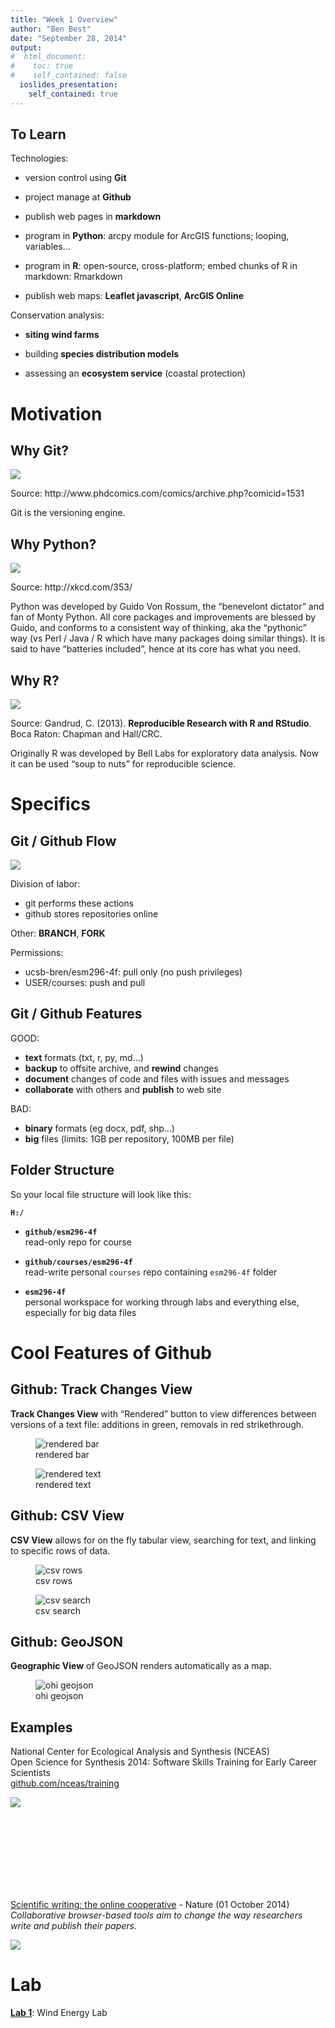 ```yaml
---
title: "Week 1 Overview"
author: "Ben Best"
date: "September 28, 2014"
output:
#  html_document:
#    toc: true
#    self_contained: false   
  ioslides_presentation:
    self_contained: true
---
```



## To Learn {.smaller .build}

Technologies:

- version control using **Git**

- project manage at **Github**

- publish web pages in **markdown**

- program in **Python**: arcpy module for ArcGIS functions; looping, variables...

- program in **R**: open-source, cross-platform; embed chunks of R in markdown: Rmarkdown

- publish web maps: **Leaflet javascript**, **ArcGIS Online**

Conservation analysis:

- **siting wind farms**

- building **species distribution models**

- assessing an **ecosystem service** (coastal protection)
  

# Motivation

## Why Git? {.flexbox .vcenter}

![](./img/why-git_phd101212s_sized.png)

<footer class="source">
Source: http://www.phdcomics.com/comics/archive.php?comicid=1531
</footer>

<div class='notes'>
Git is the versioning engine.
</div>


## Why Python? {.flexbox .vcenter}

![](./img/why_python_sized.png)

<footer class="source">
Source: http://xkcd.com/353/
</footer>

<div class='notes'>
Python was developed by Guido Von Rossum, the "benevelont dictator" and fan of Monty Python. All core packages and improvements are blessed by Guido, and conforms to a consistent way of thinking, aka the "pythonic" way (vs Perl / Java / R which have many packages doing similar things). It is said to have "batteries included", hence at its core has what you need.
</div>


## Why R? {.flexbox .vcenter}

![](./img/Gandrud2013_ReproducibleResearchRstudio_cover_sized.png)

<footer class="source">
Source: Gandrud, C. (2013). **Reproducible Research with R and RStudio**. Boca Raton: Chapman and Hall/CRC.
</footer>

<div class='notes'>
Originally R was developed by Bell Labs for exploratory data analysis. Now it can be used "soup to nuts" for reproducible science.
</div>

# Specifics

## Git / Github Flow  {.flexbox .vcenter}

![](img/github_flow.png)


<div class="columns-2">

Division of labor:

- git performs these actions
- github stores repositories online

Other: **BRANCH**, **FORK**

Permissions:

- ucsb-bren/esm296-4f: pull only (no push privileges)
- USER/courses: push and pull

</div>

## Git / Github Features

GOOD:

- **text** formats (txt, r, py, md...)
- **backup** to offsite archive, and **rewind** changes
- **document** changes of code and files with issues and messages
- **collaborate** with others and **publish** to web site

BAD:

- **binary** formats (eg docx, pdf, shp...)
- **big** files (limits: 1GB per repository, 100MB per file)


## Folder Structure

So your local file structure will look like this:

**`H:/`**

- **`github/esm296-4f`** <br>
  read-only repo for course
  
- **`github/courses/esm296-4f`** <br>
  read-write personal `courses` repo containing `esm296-4f` folder
  
- **`esm296-4f`** <br>
  personal workspace for working through labs and everything else, especially for big data files

# Cool Features of Github

## Github: Track Changes View

**Track Changes View** with "Rendered" button to view differences between versions of a text file: additions in green, removals in red strikethrough.

![rendered bar](./img/github_rendered_bar_sized.png)

![rendered text](./img/github_rendered_text_sized.png)

## Github: CSV View

**CSV View** allows for on the fly tabular view, searching for text, and linking to specific rows of data. 

![csv rows](img/csv_rows.gif)

![csv search](img/csv_search.gif)

## Github: GeoJSON

**Geographic View** of GeoJSON renders automatically as a map.

![ohi geojson](./img/github_geojson_ohi_sized.png)

## Examples  {.smaller}

<div class="columns-2">

National Center for Ecological Analysis and Synthesis (NCEAS) <br>
Open Science for Synthesis 2014: Software Skills Training for Early Career Scientists<br>
[github.com/nceas/training](https://github.com/nceas/training)
    
![](img/nceas_training_class.jpg)

<br>
<br>
<br>
<br>
<br>
<br>
<br>

[Scientific writing: the online cooperative](http://www.nature.com/news/scientific-writing-the-online-cooperative-1.16039) - Nature (01 October 2014)<br>
_Collaborative browser-based tools aim to change the way researchers write and publish their papers._

![](img/nature_collab-writing.jpg)

# Lab

[**Lab 1**](https://rawgit.com/ucsb-bren/esm296-4f/master/wk1/lab1.html): Wind Energy Lab

